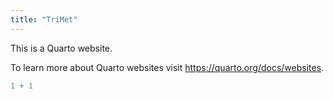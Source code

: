 ```yaml
---
title: "TriMet"
---
```


This is a Quarto website.

To learn more about Quarto websites visit <https://quarto.org/docs/websites>.

```r
1 + 1
```
